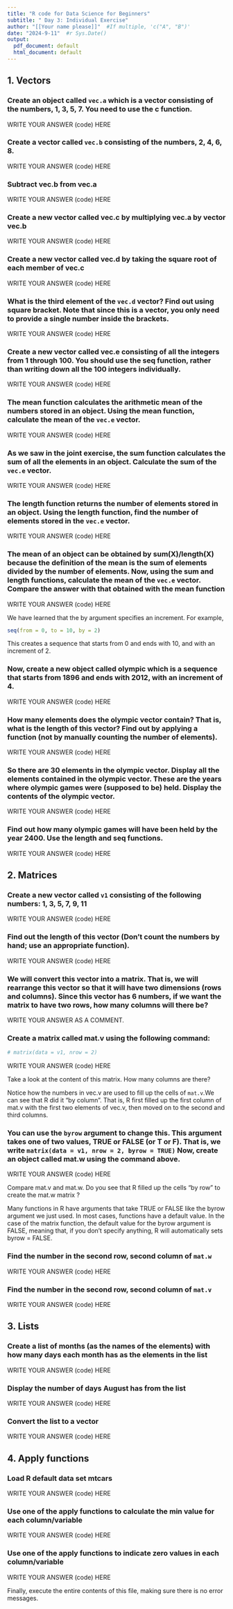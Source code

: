 ```yaml
---
title: "R code for Data Science for Beginners"
subtitle: " Day 3: Individual Exercise"
author: "[[Your name please]]"  #If multiple, 'c("A", "B")'
date: "2024-9-11"  #r Sys.Date()
output:
  pdf_document: default
  html_document: default
---
```



## 1. Vectors 

### Create an object called `vec.a` which is a vector consisting of the numbers, 1, 3, 5, 7. You need to use the c function. 

WRITE YOUR ANSWER (code) HERE

### Create a vector called `vec.b` consisting of the numbers, 2, 4, 6, 8.

WRITE YOUR ANSWER (code) HERE

### Subtract vec.b from vec.a

WRITE YOUR ANSWER (code) HERE

### Create a new vector called vec.c by multiplying vec.a by vector vec.b

WRITE YOUR ANSWER (code) HERE

### Create a new vector called vec.d by taking the square root of each member of vec.c

WRITE YOUR ANSWER (code) HERE

### What is the third element of the `vec.d` vector? Find out using square bracket. Note that since this is a vector, you only need to provide a single number inside the brackets. 

WRITE YOUR ANSWER (code) HERE


### Create a new vector called vec.e consisting of all the integers from 1 through 100. You should use the seq function, rather than writing down all the 100 integers individually. 

WRITE YOUR ANSWER (code) HERE

### The mean function calculates the arithmetic mean of the numbers stored in an object. Using the mean function, calculate the mean of the `vec.e` vector.

WRITE YOUR ANSWER (code) HERE

### As we saw in the joint exercise, the sum function calculates the sum of all the elements in an object. Calculate the sum of the `vec.e` vector. 

WRITE YOUR ANSWER (code) HERE

### The length function returns the number of elements stored in an object. Using the length function, find the number of elements stored in the `vec.e` vector. 

WRITE YOUR ANSWER (code) HERE

### The mean of an object can be obtained by sum(X)/length(X) because the definition of the mean is the sum of elements divided by the number of elements. Now, using the sum and length functions, calculate the mean of the `vec.e` vector. Compare the answer with that obtained with the mean function

WRITE YOUR ANSWER (code) HERE

We have learned that the by argument specifies an increment. For example, 

```r
seq(from = 0, to = 10, by = 2)
```

This creates a sequence that starts from 0 and ends with 10, and with an increment of 2. 


### Now, create a new object called olympic which is a sequence that starts from 1896 and ends with 2012, with an increment of 4. 

WRITE YOUR ANSWER (code) HERE

### How many elements does the olympic vector contain? That is, what is the length of this vector? Find out by applying a function (not by manually counting the number of elements). 

WRITE YOUR ANSWER (code) HERE


### So there are 30 elements in the olympic vector. Display all the  elements contained in the olympic vector. These are the years where olympic games were (supposed to be) held. Display the contents of the olympic vector. 

WRITE YOUR ANSWER (code) HERE

### Find out how many olympic games will have been held by the year 2400. Use the length and seq functions. 

WRITE YOUR ANSWER (code) HERE


## 2. Matrices 

### Create a new vector called `v1` consisting of the following numbers: 1, 3, 5, 7, 9, 11

WRITE YOUR ANSWER (code) HERE

### Find out the length of this vector (Don't count the numbers by hand; use an appropriate function). 

WRITE YOUR ANSWER (code) HERE


### We will convert this vector into a matrix. That is, we will rearrange this vector so that it will have two dimensions (rows and columns). Since this vector has 6 numbers, if we want the matrix to have two rows, how many columns will there be?

WRITE YOUR ANSWER AS A COMMENT.


### Create a matrix called mat.v using the following command: 

```r
# matrix(data = v1, nrow = 2)
```

WRITE YOUR ANSWER (code) HERE

Take a look at the content of this matrix. How many columns are there? 


Notice how the numbers in vec.v are used to fill up the cells of `mat.v`.We can see that R did it "by column". That is, R first filled up the  first column of mat.v with the first two elements of vec.v, then moved on to the second and third columns. 


### You can use the `byrow` argument to change this. This argument takes one of two values, TRUE or FALSE (or T or F). That is, we write `matrix(data = v1, nrow = 2, byrow = TRUE)` Now, create an object called mat.w using the command above. 

WRITE YOUR ANSWER (code) HERE


Compare mat.v and mat.w. Do you see that R filled up the cells "by row" to create the mat.w matrix ? 

Many functions in R have arguments that take TRUE or FALSE like the byrow argument we just used. In most cases, functions have a default value. In the case of the matrix function, the default value for the byrow argument is FALSE, meaning that, if you don't specify anything, R will automatically sets byrow = FALSE. 



### Find the number in the second row, second column of `mat.w`

WRITE YOUR ANSWER (code) HERE


### Find the number in the second row, second column of `mat.v`

WRITE YOUR ANSWER (code) HERE




## 3. Lists 

### Create a list of months (as the names of the elements) with how many days each month has as the elements in the list

WRITE YOUR ANSWER (code) HERE

### Display the number of days August has from the list 

WRITE YOUR ANSWER (code) HERE

### Convert the list to a vector

WRITE YOUR ANSWER (code) HERE


## 4. Apply functions 

### Load R default data set mtcars 

WRITE YOUR ANSWER (code) HERE

### Use one of the apply functions to calculate the min value for each column/variable 
WRITE YOUR ANSWER (code) HERE

### Use one of the apply functions to indicate zero values in each column/variable 
WRITE YOUR ANSWER (code) HERE


Finally, execute the entire contents of this file, making sure there is no error messages.

